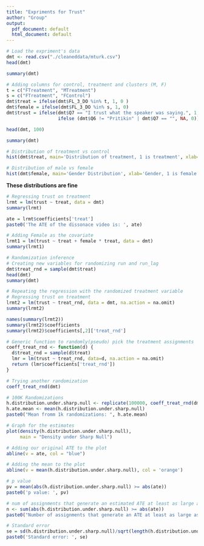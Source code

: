 ```yaml
---
title: "Expriments for Trust"
author: "Group"
output:
  pdf_document: default
  html_document: default
---
```


```r
# Load the expriment's data
dmt <- read.csv("./cleaneddata/mturk.csv")
head(dmt)
``` 
```r
summary(dmt)
```

```r
# Adding columns for control, treatment and clusters (M, F)
t = c("FTreatment", "MTreatment")
s = c("FTreatment", "FControl")
dmt$treat = ifelse(dmt$FL_3_DO %in% t, 1, 0 )
dmt$female = ifelse(dmt$FL_3_DO %in% s, 1, 0)
dmt$trust = ifelse(dmt$Q7 == "I trust what the speaker was saying.", 1,
                   ifelse (dmt$Q6 != "Pritikin" | dmt$Q7 == "", NA, 0))
```
```r
head(dmt, 100)
```
```r
summary(dmt)
```
```r
# Distribution of treatment vs control
hist(dmt$treat, main='Distribution of treatment, 1 is treatment', xlab='Treatment')
```
```r
# Distribution of male vs female
hist(dmt$female, main='Gender Distribution', xlab='Gender, 1 is female')
```
**These distributions are fine**
```r
# Regressing trust on treatment
lrmt = lm(trust ~ treat, data = dmt)
summary(lrmt)
```
```r
ate = lrmt$coefficients['treat']
paste0('The ATE of the dissonace video is: ', ate)
```


```r
# Adding Female as the covariate
lrmt1 = lm(trust ~ treat + female * treat, data = dmt)
summary(lrmt1)
```


```r
# Randomization inference
# Creating new variables for randomizing run and run_lag
dmt$treat_rnd = sample(dmt$treat)
head(dmt)
summary(dmt)
```
```r
# Repeating the regression with the randomized treatment variable
# Regressing trust on treatment
lrmt2 = lm(trust ~ treat_rnd, data = dmt, na.action = na.omit)
summary(lrmt2)
```
```r
names(summary(lrmt2))
summary(lrmt2)$coefficients
summary(lrmt2)$coefficients[,2]['treat_rnd']
```
```r
# Generic function to randomly(pseudo) pick the treatment assignments
coeff_treat_rnd <- function(d) {
  d$treat_rnd = sample(d$treat)
  lmr = lm(trust ~ treat_rnd, data=d, na.action = na.omit)
  return (lmr$coefficients['treat_rnd'])
}

# Trying another randomization
coeff_treat_rnd(dmt)
```
```r
# 100K Randomizations
h.distribution.under.sharp.null <- replicate(100000, coeff_treat_rnd(dmt))
h.ate.mean <- mean(h.distribution.under.sharp.null)
paste0("Mean fromm 1k randomizations: ", h.ate.mean)

```

```r
# Graph for the estimates
plot(density(h.distribution.under.sharp.null), 
     main = "Density under Sharp Null")

# Adding our original ATE to the plot
abline(v = ate, col = "blue")

# Adding the mean to the plot
abline(v = mean(h.distribution.under.sharp.null), col = 'orange')
```
```r
# p value
pv = mean(abs(h.distribution.under.sharp.null) >= abs(ate))
paste0('p value: ', pv)
```
```r
# num of assignments that generate an estimated ATE at least as large as the actual
n <- sum(abs(h.distribution.under.sharp.null) >= abs(ate))
paste0("Number of assignments that generate an ATE at least as large as what we got from the experiment: ", n)
```


```r
# Standard error
se = sd(h.distribution.under.sharp.null)/sqrt(length(h.distribution.under.sharp.null))
paste0('Standard error: ', se)
                                             
                                            
```
